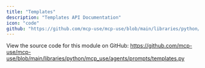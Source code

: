 ```yaml
---
title: "Templates"
description: "Templates API Documentation"
icon: "code"
github: "https://github.com/mcp-use/mcp-use/blob/main/libraries/python/mcp_use/agents/prompts/templates.py"
---
```



<Callout type="info" title="Source Code">
View the source code for this module on GitHub: <a href='https://github.com/mcp-use/mcp-use/blob/main/libraries/python/mcp_use/agents/prompts/templates.py' target='_blank' rel='noopener noreferrer'>https://github.com/mcp-use/mcp-use/blob/main/libraries/python/mcp_use/agents/prompts/templates.py</a>
</Callout>
